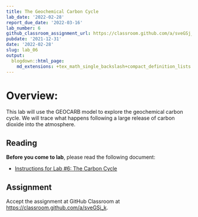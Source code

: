 ```yaml
---
title: The Geochemical Carbon Cycle
lab_date: '2022-02-28'
report_due_date: '2022-03-16'
lab_number: 6
github_classroom_assignment_url: https://classroom.github.com/a/sveGSj_k
pubdate: '2021-12-31'
date: '2022-02-28'
slug: lab_06
output:
  blogdown::html_page:
    md_extensions: +tex_math_single_backslash+compact_definition_lists
---
```

# Overview:

This lab will use the GEOCARB model to explore the geochemical carbon cycle. We will trace what happens following a large release of carbon dioxide into the atmosphere.

## Reading

**Before you come to lab**, please read the following document:

* [Instructions for Lab #6: The Carbon Cycle](/lab_docs/lab_06_instructions){target="_blank"}

## Assignment
Accept the assignment at GitHub Classroom at <https://classroom.github.com/a/sveGSj_k>.
